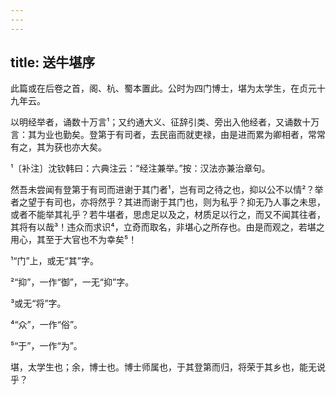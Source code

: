 ```yaml
---
---
---
```

title: 送牛堪序
---







此篇或在后卷之首，阁、杭、蜀本置此。公时为四门博士，堪为太学生，在贞元十九年云。

以明经举者，诵数十万言¹；又约通大义、征辞引类、旁出入他经者，又诵数十万言：其为业也勤矣。登第于有司者，去民亩而就吏禄，由是进而累为卿相者，常常有之，其为获也亦大矣。

¹〔补注〕沈钦韩曰：六典注云：“经注兼举。”按：汉法亦兼治章句。

然吾未尝闻有登第于有司而进谢于其门者¹，岂有司之待之也，抑以公不以情²？举者之望于有司也，亦将然乎？其进而谢于其门也，则为私乎？抑无乃人事之未思，或者不能举其礼乎？若牛堪者，思虑足以及之，材质足以行之，而又不闻其往者，其将有以哉³！违众而求识⁴，立奇而取名，非堪心之所存也。由是而观之，若堪之用心，其至于大官也不为幸矣⁵！

¹“门”上，或无“其”字。

²“抑”，一作“御”，一无“抑”字。

³或无“将”字。

⁴“众”，一作“俗”。

⁵“于”，一作“为”。

堪，太学生也；余，博士也。博士师属也，于其登第而归，将荣于其乡也，能无说乎？